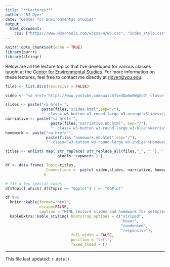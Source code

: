 ```yaml
---
title: "**Lectures**"
author: "RJ Dyer"
date: "Center for Environmental Studies"
output:
  html_document:
    css: ["https://www.w3schools.com/w3css/4/w3.css", "index_style.css"]
---
```


```r
knitr::opts_chunk$set(echo = TRUE)
library(purrr)
library(stringr)
```

Below are all the lecture topics that I've developed for various classes taught at the [Center for Environmental Studies](https://ces.vcu.edu).  For more information on these lectures, feel free to contact me directly at [rjdyer@vcu.edu](mailto://rjdyer@vcu.edu).


```r

files <- list.dirs(recursive = FALSE)

video <- "<a href='https://www.youtube.com/watch?v=dQw4w9WgXcQ' class='w3-button w3-round-large w3-amber'>Video</a>"

slides <- paste("<a href='", 
                paste(files,"slides.html",sep="/"), 
                "' class='w3-button w3-round-large w3-orange'>Slides</a>", sep="")
narriative <- paste("<a href='",
                    paste(files,"narriative.nb.html", sep="/"),
                    "' class='w3-button w3-round-large w3-blue'>Narriative</a>", sep="")
homework <- paste("<a href='", 
                  paste(files,"homework.nb.html",sep="/"), 
                  "' class='w3-button w3-round-large w3-indigo'>Homework</a>", sep="")

titles <- unlist( map( str_replace( str_replace_all(files,"_", " "), "./", "" ),
                       gtools::capwords ) )

df <- data.frame( Topic=titles,
                  Connections =  paste( video,slides, narriative, homework, sep=" " )
                 )

# fix a few special cases
df$Topic[ which( df$Topic == "Ggplot") ] <- "GGPlot"

df %>%
  knitr::kable(format="html", 
               escape=FALSE, 
               caption = "HTML lecture slides and homework for selected topics.") %>%
  kableExtra::kable_styling( bootstrap_options = c("striped", 
                                                   "hover", 
                                                   "condensed", 
                                                   "responsive"),
                             full_width = FALSE,
                             position = "left",
                             fixed_thead = T)

```

<hr>

This file last updated: `r date()`.